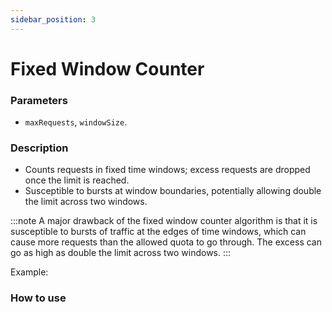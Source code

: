 ```yaml
---
sidebar_position: 3
---
```







# Fixed Window Counter

### Parameters

- `maxRequests`, `windowSize`.

### Description

- Counts requests in fixed time windows; excess requests are dropped once the limit is reached.
- Susceptible to bursts at window boundaries, potentially allowing double the limit across two
windows.

:::note
A major drawback of the fixed window counter algorithm is that it is susceptible to bursts of
traffic at the edges of time windows, which can cause more requests than the allowed quota to go
through. The excess can go as high as double the limit across two windows.
:::


Example:

### How to use

<RateLimitHowToUse method="customFixedWindowCounter(4, Duration.ofSeconds(1))"/>
